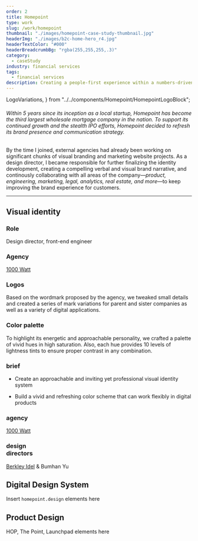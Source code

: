 ```yaml
---
order: 2
title: Homepoint
type: work
slug: /work/homepoint
thumbnail: "./images/homepoint-case-study-thumbnail.jpg"
headerImg: "./images/b2c-home-hero_r4.jpg"
headerTextColor: "#000"
headerBreadcrumbBg: "rgba(255,255,255,.3)"
category:
  - caseStudy
industry: financial services
tags:
  - financial services
description: Creating a people-first experience within a numbers-driven industry. Project scope includes brand strategy, identity design, product/UX, design, front-end development, vendor management, and art direction.
---
```


  LogoVariations,
} from "../../components/Homepoint/HomepointLogoBlock";

<h6 style="padding:0;">
  Within 5 years since its inception as a local startup, Homepoint has become
  the third largest wholesale mortgage company in the nation. To support its
  continued growth and the stealth IPO efforts, Homepoint decided to refresh its
  brand presence and communication strategy.
</h6>

By the time I joined, external agencies had already been working on significant chunks of visual branding and marketing website projects. As a design director, I became responsible for further finalizing the identity development, creating a compelling verbal and visual brand narrative, and continously collaborating with all areas of the company—_product, engineering, marketing, legal, analytics, real estate, and more_—to keep improving the brand experience for customers.

---

## Visual identity

<div style={{background: 'var(--coolGray50)', padding: '2.5rem 4rem'}}>

<section class="portfolioDetail case">

### Role

Design director, front-end engineer

</section>

<section class="portfolioDetail case">

### Agency

[1000 Watt](https://1000watt.net/work/homepoint/)

</section>

</div>

### Logos

Based on the wordmark proposed by the agency, we tweaked small details and created a series of mark variations for parent and sister companies as well as a variety of digital applications.

<HomepointLogoBlock />

### Color palette

To highlight its energetic and approachable personality, we crafted a palette of vivid hues in high saturation. Also, each hue provides 10 levels of lightness tints to ensure proper contrast in any combination.

<HomepointColors />

<section class="portfolioDetail">

### brief

<div>

- Create an approachable and inviting yet professional visual identity system

- Build a vivid and refreshing color scheme that can work flexibly in digital products

</div>

</section>

<section class="portfolioDetail">

### agency

[1000 Watt](https://1000watt.net/work/homepoint/)

</section>

<section class="portfolioDetail">

### design<br />directors

[Berkley Idel](https://www.berkleyidel.com/) & Bumhan Yu

</section>

## Digital Design System

Insert `homepoint.design` elements here

## Product Design

HOP, The Point, Launchpad elements here
